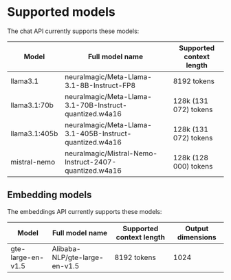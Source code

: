 # Supported models

The chat API currently supports these models:

| Model         | Full model name                                          | Supported context length  |
|---------------|----------------------------------------------------------|---------------------------|
| llama3.1      | neuralmagic/Meta-Llama-3.1-8B-Instruct-FP8               | 8192 tokens               |
| llama3.1:70b  | neuralmagic/Meta-Llama-3.1-70B-Instruct-quantized.w4a16  | 128k (131 072) tokens     |
| llama3.1:405b | neuralmagic/Meta-Llama-3.1-405B-Instruct-quantized.w4a16 | 128k (131 072) tokens     |
| mistral-nemo  | neuralmagic/Mistral-Nemo-Instruct-2407-quantized.w4a16   | 128k (128 000) tokens     |



## Embedding models

The embeddings API currently supports these models:

| Model             | Full model name               | Supported context length | Output dimensions |
|-------------------|-------------------------------|--------------------------|-------------------|
| gte-large-en-v1.5 | Alibaba-NLP/gte-large-en-v1.5 | 8192 tokens              | 1024              |